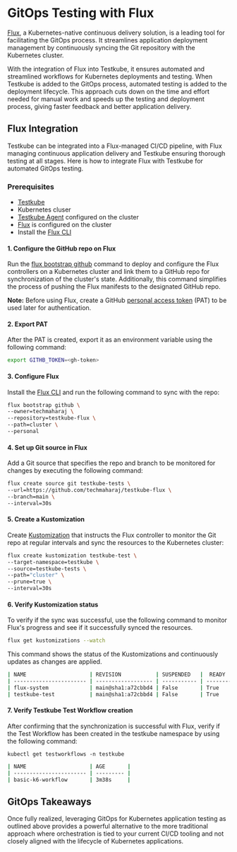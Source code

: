 # GitOps Testing with Flux

[Flux](https://fluxcd.io), a Kubernetes-native continuous delivery solution, is a leading tool for facilitating the GitOps process. It streamlines
application deployment management by continuously syncing the Git repository with the Kubernetes cluster.

With the integration of Flux into Testkube, it ensures automated and streamlined workflows for Kubernetes deployments and testing. When Testkube is
added to the GitOps process, automated testing is added to the deployment lifecycle. This approach cuts down on the time and effort needed for manual
work and speeds up the testing and deployment process, giving faster feedback and better application delivery.


## Flux Integration

Testkube can be integrated into a Flux-managed CI/CD pipeline, with Flux managing continuous application delivery and Testkube ensuring thorough
testing at all stages. Here is how to integrate Flux with Testkube for automated GitOps testing.

### Prerequisites

* [Testkube](https://app.testkube.io/)
* Kubernetes cluser
* [Testkube Agent](./install/multi-cluster.md) configured on the cluster
* [Flux](https://fluxcd.io/flux/get-started/) is configured on the cluster
* Install the [Flux CLI](https://fluxcd.io/flux/installation/)


#### 1. Configure the GitHub repo on Flux

Run the [flux bootstrap github](https://fluxcd.io/flux/cmd/flux_bootstrap_github/) command to deploy and configure the Flux controllers
on a Kubernetes cluster and link them to a GitHub repo for synchronization of the cluster's state.
Additionally, this command simplifies the process of pushing the Flux manifests to the designated GitHub repo.

**Note:** Before using Flux, create a GitHub [personal access token](https://fluxcd.io/flux/installation/bootstrap/github/#github-pat) (PAT) to be used later
for authentication. 

#### 2. Export PAT

After the PAT is created, export it as an environment variable using the following command:


```sh
export GITHB_TOKEN=<gh-token>
```

#### 3. Configure Flux 

Install the [Flux CLI](https://fluxcd.io/flux/installation/) and run the following command to sync with the repo:

```sh
flux bootstrap github \
--owner=techmaharaj \
--repository=testkube-flux \
--path=cluster \
--personal
```

#### 4. Set up Git source in Flux

Add a Git source that specifies the repo and branch to be monitored for changes by executing the following command:
```sh
flux create source git testkube-tests \
--url=https://github.com/techmaharaj/testkube-flux \
--branch=main \
--interval=30s
```

#### 5. Create a Kustomization

Create [Kustomization](https://kubernetes.io/docs/tasks/manage-kubernetes-objects/kustomization/) that instructs the Flux controller
to monitor the Git repo at regular intervals and sync the resources to the Kubernetes cluster:

```sh
flux create kustomization testkube-test \
--target-namespace=testkube \
--source=testkube-tests \
--path="cluster" \
--prune=true \
--interval=30s
```

#### 6. Verify Kustomization status

To verify if the sync was successful, use the following command to monitor Flux's progress and see if it 
successfully synced the resources.

```sh
flux get kustomizations --watch
```

This command shows the status of the Kustomizations and continuously updates as changes are applied.

```sh title="Expected output:"
| NAME                    | REVISION           | SUSPENDED   |  READY     |  MESSAGE                              |
| ----------------------- | ------------------ | ----------- | ---------- | ------------------------------------- |
| flux-system             | main@sha1:a72cbbd4 | False       | True       | Applied revision: main@sha1:a72cbbd4  |
| testkube-test           | main@sha1:a72cbbd4 | False       | True       | Applied revision: main@sha1:a72cbbd4  | 
```

#### 7. Verify Testkube Test Workflow creation

After confirming that the synchronization is successful with Flux, verify if the Test Workflow has been created in the testkube
namespace by using the following command:

```kubectl get testworkflows -n testkube```

```sh title="Expected output:"
| NAME                    | AGE       | 
| ----------------------- | --------- |
| basic-k6-workflow       | 3m38s     | 
```

## GitOps Takeaways

Once fully realized, leveraging GitOps for Kubernetes application testing as outlined above provides a powerful alternative to the more
traditional approach where orchestration is tied to your current CI/CD tooling and not closely aligned with the lifecycle of Kubernetes
applications.

[install-cli]: /articles/install/cli
